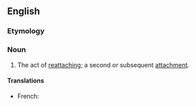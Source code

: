 ==English==

===Etymology===
{{prefix|en|re|attachment}}

===Noun===
{{en-noun}}

# The act of [[reattach]]ing; a second or subsequent [[attachment]].

====Translations====
{{trans-top|the act of reattaching; a second or subsequent attachment}}
* French: {{t+|fr|recollement|m}}
{{trans-mid}}
{{trans-bottom}}